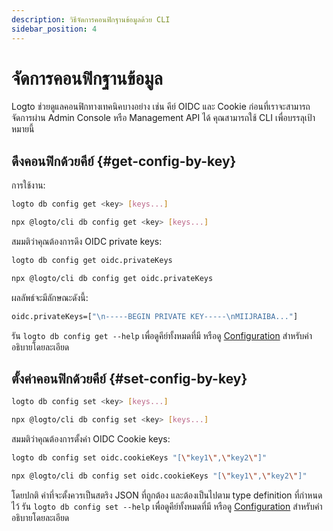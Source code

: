 ```yaml
---
description: วิธีจัดการคอนฟิกฐานข้อมูลด้วย CLI
sidebar_position: 4
---
```



# จัดการคอนฟิกฐานข้อมูล

Logto ช่วยดูแลคอนฟิกทางเทคนิคบางอย่าง เช่น คีย์ OIDC และ Cookie ก่อนที่เราจะสามารถจัดการผ่าน Admin Console หรือ Management API ได้ คุณสามารถใช้ CLI เพื่อบรรลุเป้าหมายนี้

## ดึงคอนฟิกด้วยคีย์ \{#get-config-by-key}

การใช้งาน:

<Tabs groupId="cmd">

  <TabItem value="cli" label="CLI">

```bash
logto db config get <key> [keys...]
```

  </TabItem>
  <TabItem value="npx" label="npx">

```bash
npx @logto/cli db config get <key> [keys...]
```

  </TabItem>

</Tabs>

สมมติว่าคุณต้องการดึง OIDC private keys:

<Tabs groupId="cmd">

  <TabItem value="cli" label="CLI">

```bash
logto db config get oidc.privateKeys
```

  </TabItem>
  <TabItem value="npx" label="npx">

```bash
npx @logto/cli db config get oidc.privateKeys
```

  </TabItem>

</Tabs>

ผลลัพธ์จะมีลักษณะดังนี้:

```bash
oidc.privateKeys=["\n-----BEGIN PRIVATE KEY-----\nMIIJRAIBA..."]
```

รัน `logto db config get --help` เพื่อดูคีย์ทั้งหมดที่มี หรือดู [Configuration](/concepts/core-service/configuration/#database-configs) สำหรับคำอธิบายโดยละเอียด

## ตั้งค่าคอนฟิกด้วยคีย์ \{#set-config-by-key}

<Tabs groupId="cmd">

  <TabItem value="cli" label="CLI">

```bash
logto db config set <key> [keys...]
```

  </TabItem>
  <TabItem value="npx" label="npx">

```bash
npx @logto/cli db config set <key> [keys...]
```

  </TabItem>

</Tabs>

สมมติว่าคุณต้องการตั้งค่า OIDC Cookie keys:

<Tabs groupId="cmd">

  <TabItem value="cli" label="CLI">

```bash
logto db config set oidc.cookieKeys "[\"key1\",\"key2\"]"
```

  </TabItem>
  <TabItem value="npx" label="npx">

```bash
npx @logto/cli db config set oidc.cookieKeys "[\"key1\",\"key2\"]"
```

  </TabItem>

</Tabs>

โดยปกติ ค่าที่จะตั้งควรเป็นสตริง JSON ที่ถูกต้อง และต้องเป็นไปตาม type definition ที่กำหนดไว้ รัน `logto db config set --help` เพื่อดูคีย์ทั้งหมดที่มี หรือดู [Configuration](/concepts/core-service/configuration/) สำหรับคำอธิบายโดยละเอียด
